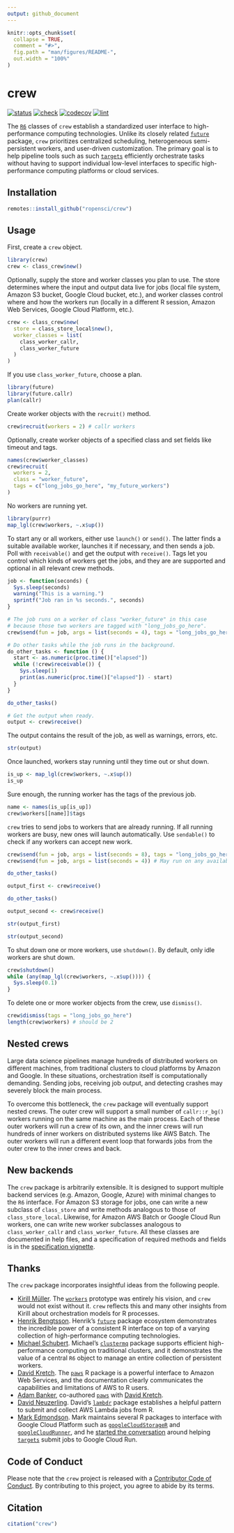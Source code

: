 ```yaml
---
output: github_document
---
```


```r
knitr::opts_chunk$set(
  collapse = TRUE,
  comment = "#>",
  fig.path = "man/figures/README-",
  out.width = "100%"
)
```

# crew

<!--[![CRAN](https://www.r-pkg.org/badges/version/crew)](https://CRAN.R-project.org/package=crew)-->
[![status](https://www.repostatus.org/badges/latest/wip.svg)](https://www.repostatus.org/#wip)
[![check](https://github.com/ropensci/crew/workflows/check/badge.svg)](https://github.com/ropensci/crew/actions?query=workflow%3Acheck)
[![codecov](https://codecov.io/gh/ropensci/crew/branch/main/graph/badge.svg?token=3T5DlLwUVl)](https://app.codecov.io/gh/ropensci/crew)
[![lint](https://github.com/ropensci/crew/workflows/lint/badge.svg)](https://github.com/ropensci/crew/actions?query=workflow%3Alint)

The [`R6`](https://r6.r-lib.org) classes of `crew` establish a standardized user interface to high-performance computing technologies. Unlike its closely related [`future`](https://future.futureverse.org/) package, `crew` prioritizes centralized scheduling, heterogeneous semi-persistent workers, and user-driven customization. The primary goal is to help pipeline tools such as such [`targets`](https://docs.ropensci.org/targets/) efficiently orchestrate tasks without having to support individual low-level interfaces to specific high-performance computing platforms or cloud services.

## Installation

```r
remotes::install_github("ropensci/crew")
```

## Usage

First, create a `crew` object.

```r
library(crew)
crew <- class_crew$new()
```

Optionally, supply the store and worker classes you plan to use. The store determines where the input and output data live for jobs (local file system, Amazon S3 bucket, Google Cloud bucket, etc.), and worker classes control where and how the workers run (locally in a different R session, Amazon Web Services, Google Cloud Platform, etc.).

```r
crew <- class_crew$new(
  store = class_store_local$new(),
  worker_classes = list(
    class_worker_callr,
    class_worker_future
  )
)
```

If you use `class_worker_future`, choose a plan.

```r
library(future)
library(future.callr)
plan(callr)
```

Create worker objects with the `recruit()` method.

```r
crew$recruit(workers = 2) # callr workers
```

Optionally, create worker objects of a specified class and set fields like timeout and tags.

```r
names(crew$worker_classes)
crew$recruit(
  workers = 2,
  class = "worker_future",
  tags = c("long_jobs_go_here", "my_future_workers")
)
```

No workers are running yet.

```r
library(purrr)
map_lgl(crew$workers, ~.x$up())
```

To start any or all workers, either use `launch()` or `send()`. The latter finds a suitable available worker, launches it if necessary, and then sends a job. Poll with `receivable()` and get the output with `receive()`. Tags let you control which kinds of workers get the jobs, and they are are supported and optional in all relevant crew methods.

```r
job <- function(seconds) {
  Sys.sleep(seconds)
  warning("This is a warning.")
  sprintf("Job ran in %s seconds.", seconds)
}

# The job runs on a worker of class "worker_future" in this case
# because those two workers are tagged with "long_jobs_go_here".
crew$send(fun = job, args = list(seconds = 4), tags = "long_jobs_go_here")

# Do other tasks while the job runs in the background.
do_other_tasks <- function () {
  start <- as.numeric(proc.time()["elapsed"])
  while (!crew$receivable()) {
    Sys.sleep(1)
    print(as.numeric(proc.time()["elapsed"]) - start)
  }
}

do_other_tasks()

# Get the output when ready.
output <- crew$receive()
```

The output contains the result of the job, as well as warnings, errors, etc.

```r
str(output)
```

Once launched, workers stay running until they time out or shut down.

```r
is_up <- map_lgl(crew$workers, ~.x$up())
is_up
```

Sure enough, the running worker has the tags of the previous job.

```r
name <- names(is_up[is_up])
crew$workers[[name]]$tags
```

`crew` tries to send jobs to workers that are already running. If all running workers are busy, new ones will launch automatically. Use `sendable()` to check if any workers can accept new work.

```r
crew$send(fun = job, args = list(seconds = 8), tags = "long_jobs_go_here")
crew$send(fun = job, args = list(seconds = 4)) # May run on any available worker.

do_other_tasks()

output_first <- crew$receive()

do_other_tasks()

output_second <- crew$receive()

str(output_first)

str(output_second)
```

To shut down one or more workers, use `shutdown()`. By default, only idle workers are shut down.

```r
crew$shutdown()
while (any(map_lgl(crew$workers, ~.x$up()))) {
  Sys.sleep(0.1)
}
```

To delete one or more worker objects from the crew, use `dismiss()`.

```r
crew$dismiss(tags = "long_jobs_go_here")
length(crew$workers) # should be 2
```

## Nested crews

Large data science pipelines manage hundreds of distributed workers on different machines, from traditional clusters to cloud platforms by Amazon and Google. In these situations, orchestration itself is computationally demanding. Sending jobs, receiving job output, and detecting crashes may severely block the main process.

To overcome this bottleneck, the `crew` package will eventually support nested crews. The outer crew will support a small number of `callr::r_bg()` workers running on the same machine as the main process. Each of these outer workers will run a crew of its own, and the inner crews will run hundreds of inner workers on distributed systems like AWS Batch. The outer workers will run a different event loop that forwards jobs from the outer crew to the inner crews and back.

## New backends

The `crew` package is arbitrarily extensible. It is designed to support multiple backend services (e.g. Amazon, Google, Azure) with minimal changes to the `R6` interface. For Amazon S3 storage for jobs, one can write a new subclass of `class_store` and write methods analogous to those of `class_store_local`. Likewise, for Amazon AWS Batch or Google Cloud Run workers, one can write new worker subclasses analogous to `class_worker_callr` and `class_worker_future`. All these classes are documented in help files, and a specification of required methods and fields is in the [specification vignette](https://wlandau.github.io/crew/articles/specification.html).

## Thanks

The `crew` package incorporates insightful ideas from the following people.

* [Kirill Müller](https://github.com/krlmlr/). The [`workers`](https://github.com/wlandau/worker) prototype was entirely his vision, and `crew` would not exist without it. `crew` reflects this and many other insights from Kirill about orchestration models for R processes.
* [Henrik Bengtsson](https://github.com/HenrikBengtsson/). Henrik's [`future`](https://github.com/HenrikBengtsson/future/) package ecosystem demonstrates the incredible power of a consistent R interface on top of a varying collection of high-performance computing technologies.
* [Michael Schubert](https://github.com/mschubert/). Michael's [`clustermq`](https://mschubert.github.io/clustermq/) package supports efficient high-performance computing on traditional clusters, and it demonstrates the value of a central `R6` object to manage an entire collection of persistent workers.
* [David Kretch](https://github.com/davidkretch). The [`paws`](https://github.com/paws-r/paws) R package is a powerful interface to Amazon Web Services, and the documentation clearly communicates the capabilities and limitations of AWS to R users.
* [Adam Banker](https://github.com/adambanker), co-authored [`paws`](https://github.com/paws-r/paws) with [David Kretch](https://github.com/davidkretch).
* [David Neuzerling](https://github.com/mdneuzerling). David's [`lambdr`](https://github.com/mdneuzerling/lambdr/) package establishes a helpful pattern to submit and collect AWS Lambda jobs from R.
* [Mark Edmondson](https://github.com/MarkEdmondson1234/). Mark maintains several R packages to interface with Google Cloud Platform such as [`googleCloudStorageR`](https://github.com/cloudyr/googleCloudStorageR) and [`googleCloudRunner`](https://github.com/MarkEdmondson1234/googleCloudRunner), and he [started the conversation](https://github.com/ropensci/targets/issues/720) around helping [`targets`](https://github.com/ropensci/targets) submit jobs to Google Cloud Run.

## Code of Conduct

Please note that the `crew` project is released with a [Contributor Code of Conduct](https://github.com/wlandau/crew/blob/main/CODE_OF_CONDUCT.md). By contributing to this project, you agree to abide by its terms.

## Citation

```r
citation("crew")
```
